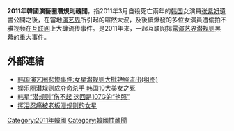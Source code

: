 {{POV|time=2011-08-15T18:16:13+00:00}} 
'''2011年韓國演藝圈潛規則醜聞'''，指2011年3月自殺死亡兩年的[[韩国|韩国]]女演員[[张紫妍|张紫妍]]遺書公開之後，在當地[[演艺界|演艺界]]所引起的喧然大波，及後續爆發的多位女演員遭偷拍不雅视频在[[互联网|互联网]]上大肆流传事件。是2011年来，一起互联网揭露[[演艺界|演艺界]][[潜规则|潜规则]]黑幕的重大事件。

== 外部連結 ==
* [https://web.archive.org/web/20110924003150/http://ent.people.com.cn/h/2011/0815/c226947-3901161474.html 韩国演艺圈悲惨事件:女星潜规则大批艳照流出(组图)]
* [http://hb.qq.com/a/20110907/000838.htm 娱乐圈潜规则成夺命杀手 韩国10大美女之死]{{Wayback|url=http://hb.qq.com/a/20110907/000838.htm |date=20170629064131 }}
* [https://web.archive.org/web/20121221122220/http://news.cnwest.com/content/2011-08/22/content_5086732.htm 韩星“潜规则”伤不起 这回是107G的“艳照”]
* [http://news.xinhuanet.com/tw/2011-08/19/c_121881204.htm 挥泪忍痛被老板潜规则的女星]{{Wayback|url=http://news.xinhuanet.com/tw/2011-08/19/c_121881204.htm |date=20160628142137 }}

[[Category:2011年韓國|Category:2011年韓國]]
[[Category:韓國性醜聞|Category:韓國性醜聞]]